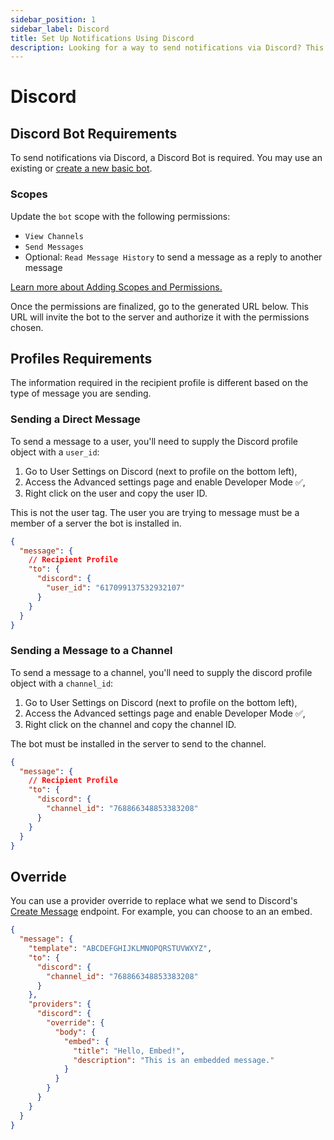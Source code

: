 ```yaml
---
sidebar_position: 1
sidebar_label: Discord
title: Set Up Notifications Using Discord
description: Looking for a way to send notifications via Discord? This step-by-step tutorial will show you how to integrate Discord's API the easy way.
---
```


# Discord

## Discord Bot Requirements

To send notifications via Discord, a Discord Bot is required. You may use an existing or [create a new basic bot](https://discord.com/developers/docs/intro).

### Scopes

Update the `bot` scope with the following permissions:
- `View Channels`
- `Send Messages`
- Optional: `Read Message History` to send a message as a reply to another message

[Learn more about Adding Scopes and Permissions.](https://discord.com/developers/docs/getting-started#adding-scopes-and-permissions)

Once the permissions are finalized, go to the generated URL below. This URL will invite the bot to the server and authorize it with the permissions chosen.

## Profiles Requirements

The information required in the recipient profile is different based on the type of message you are sending.

### Sending a Direct Message

To send a message to a user, you'll need to supply the Discord profile object with a `user_id`:
1. Go to User Settings on Discord (next to profile on the bottom left),
2. Access the Advanced settings page and enable Developer Mode ✅,
3. Right click on the user and copy the user ID.

This is not the user tag. The user you are trying to message must be a member of a server the bot is installed in.

```json title=JSON
{
  "message": {
    // Recipient Profile
    "to": {
      "discord": {
        "user_id": "617099137532932107"
      }
    }
  }
}
```

### Sending a Message to a Channel

To send a message to a channel, you'll need to supply the discord profile object with a `channel_id`:
1. Go to User Settings on Discord (next to profile on the bottom left),
2. Access the Advanced settings page and enable Developer Mode ✅,
3. Right click on the channel and copy the channel ID.

The bot must be installed in the server to send to the channel.

```json title=JSON
{
  "message": {
    // Recipient Profile
    "to": {
      "discord": {
        "channel_id": "768866348853383208"
      }
    }
  }
}
```

## Override

You can use a provider override to replace what we send to Discord's [Create Message](https://discord.com/developers/docs/resources/channel#create-message) endpoint. For example, you can choose to an an embed.

```json title=JSON
{
  "message": {
    "template": "ABCDEFGHIJKLMNOPQRSTUVWXYZ",
    "to": {
      "discord": {
        "channel_id": "768866348853383208"
      }
    },
    "providers": {
      "discord": {
        "override": {
          "body": {
            "embed": {
              "title": "Hello, Embed!",
              "description": "This is an embedded message."
            }
          }
        }
      }
    }
  }
}
```
